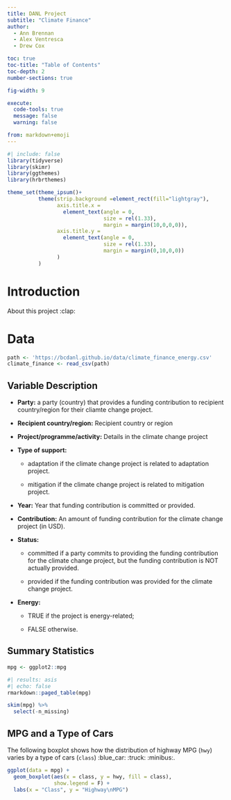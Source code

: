 ```yaml
---
title: DANL Project
subtitle: "Climate Finance"
author: 
  - Ann Brennan
  - Alex Ventresca
  - Drew Cox

toc: true
toc-title: "Table of Contents"
toc-depth: 2
number-sections: true

fig-width: 9

execute:
  code-tools: true
  message: false
  warning: false

from: markdown+emoji
---
```


```r
#| include: false
library(tidyverse)
library(skimr)
library(ggthemes)
library(hrbrthemes)

theme_set(theme_ipsum()+
          theme(strip.background =element_rect(fill="lightgray"),
                axis.title.x = 
                  element_text(angle = 0,
                               size = rel(1.33),
                               margin = margin(10,0,0,0)),
                axis.title.y = 
                  element_text(angle = 0,
                               size = rel(1.33),
                               margin = margin(0,10,0,0))
                )
          )
```

# Introduction

About this project :clap:

# Data

```r
path <- 'https://bcdanl.github.io/data/climate_finance_energy.csv'
climate_finance <- read_csv(path)
```

## Variable Description

-   **Party:** a party (country) that provides a funding contribution to recipient country/region for their cliamte change project.

-   **Recipient country/region:** Recipient country or region

-   **Project/programme/activity:** Details in the climate change project

-   **Type of support:**

    -   adaptation if the climate change project is related to adaptation project.

    -   mitigation if the climate change project is related to mitigation project.

-   **Year:** Year that funding contribution is committed or provided.

-   **Contribution:** An amount of funding contribution for the climate change project (in USD).

-   **Status:**

    -   committed if a party commits to providing the funding contribution for the climate change project, but the funding contribution is NOT actually provided.

    -   provided if the funding contribution was provided for the climate change project.

-   **Energy:**

    -   TRUE if the project is energy-related;

    -   FALSE otherwise.

## Summary Statistics

```r
mpg <- ggplot2::mpg
```

```r
#| results: asis
#| echo: false
rmarkdown::paged_table(mpg) 
```

```r
skim(mpg) %>% 
  select(-n_missing)
```

## MPG and a Type of Cars

The following boxplot shows how the distribution of highway MPG (`hwy`) varies by a type of cars (`class`) :blue_car: :truck: :minibus:.

```r
ggplot(data = mpg) +
  geom_boxplot(aes(x = class, y = hwy, fill = class),
               show.legend = F) +
  labs(x = "Class", y = "Highway\nMPG") 
```
